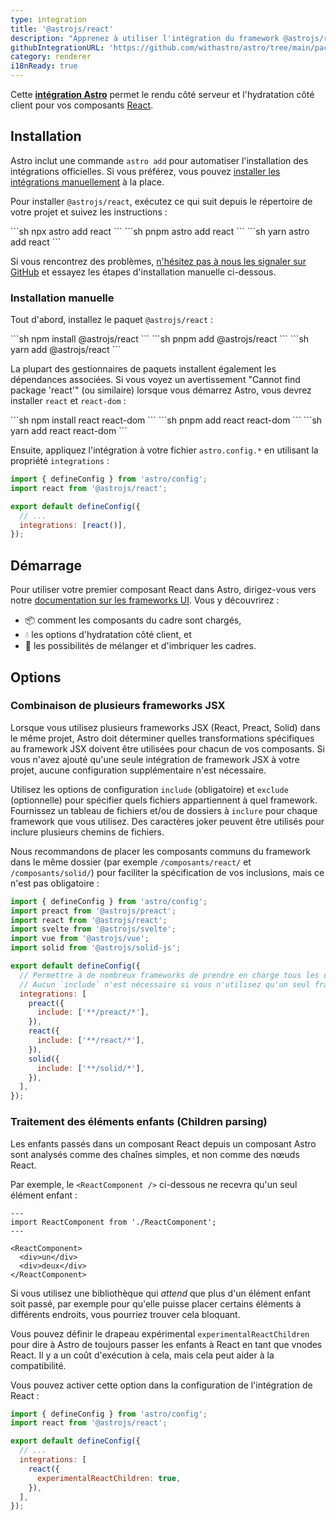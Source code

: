 ```yaml
---
type: integration
title: '@astrojs/react'
description: "Apprenez à utiliser l'intégration du framework @astrojs/react pour étendre la prise en charge des composants dans votre projet Astro."
githubIntegrationURL: 'https://github.com/withastro/astro/tree/main/packages/integrations/react/'
category: renderer
i18nReady: true
---
```


Cette **[intégration Astro][astro-integration]** permet le rendu côté serveur et l'hydratation côté client pour vos composants [React](https://react.dev/).

## Installation

Astro inclut une commande `astro add` pour automatiser l'installation des intégrations officielles. Si vous préférez, vous pouvez [installer les intégrations manuellement](#installation-manuelle) à la place.

Pour installer `@astrojs/react`, exécutez ce qui suit depuis le répertoire de votre projet et suivez les instructions :

<PackageManagerTabs>
  <Fragment slot="npm">
    ```sh
    npx astro add react
    ```
  </Fragment>
  <Fragment slot="pnpm">
    ```sh
    pnpm astro add react
    ```
  </Fragment>
  <Fragment slot="yarn">
    ```sh
    yarn astro add react
    ```
  </Fragment>
</PackageManagerTabs>

Si vous rencontrez des problèmes, [n'hésitez pas à nous les signaler sur GitHub](https://github.com/withastro/astro/issues) et essayez les étapes d'installation manuelle ci-dessous.

### Installation manuelle

Tout d'abord, installez le paquet `@astrojs/react` :

<PackageManagerTabs>
  <Fragment slot="npm">
    ```sh
    npm install @astrojs/react
    ```
  </Fragment>
  <Fragment slot="pnpm">
    ```sh
    pnpm add @astrojs/react
    ```
  </Fragment>
  <Fragment slot="yarn">
    ```sh
    yarn add @astrojs/react
    ```
  </Fragment>
</PackageManagerTabs>

La plupart des gestionnaires de paquets installent également les dépendances associées. Si vous voyez un avertissement "Cannot find package 'react'" (ou similaire) lorsque vous démarrez Astro, vous devrez installer `react` et `react-dom` :

<PackageManagerTabs>
  <Fragment slot="npm">
    ```sh
    npm install react react-dom
    ```
  </Fragment>
  <Fragment slot="pnpm">
    ```sh
    pnpm add react react-dom
    ```
  </Fragment>
  <Fragment slot="yarn">
    ```sh
    yarn add react react-dom
    ```
  </Fragment>
</PackageManagerTabs>

Ensuite, appliquez l'intégration à votre fichier `astro.config.*` en utilisant la propriété `integrations` :

```js ins="react()" ins={2} title="astro.config.mjs"
import { defineConfig } from 'astro/config';
import react from '@astrojs/react';

export default defineConfig({
  // ...
  integrations: [react()],
});
```

## Démarrage

Pour utiliser votre premier composant React dans Astro, dirigez-vous vers notre [documentation sur les frameworks UI][astro-ui-frameworks]. Vous y découvrirez :

* 📦 comment les composants du cadre sont chargés,
* 💧 les options d'hydratation côté client, et
* 🤝 les possibilités de mélanger et d'imbriquer les cadres.

## Options

### Combinaison de plusieurs frameworks JSX

Lorsque vous utilisez plusieurs frameworks JSX (React, Preact, Solid) dans le même projet, Astro doit déterminer quelles transformations spécifiques au framework JSX doivent être utilisées pour chacun de vos composants. Si vous n'avez ajouté qu'une seule intégration de framework JSX à votre projet, aucune configuration supplémentaire n'est nécessaire.

Utilisez les options de configuration `include` (obligatoire) et `exclude` (optionnelle) pour spécifier quels fichiers appartiennent à quel framework. Fournissez un tableau de fichiers et/ou de dossiers à `inclure` pour chaque framework que vous utilisez. Des caractères joker peuvent être utilisés pour inclure plusieurs chemins de fichiers.

Nous recommandons de placer les composants communs du framework dans le même dossier (par exemple `/composants/react/` et `/composants/solid/`) pour faciliter la spécification de vos inclusions, mais ce n'est pas obligatoire :

```js title="astro.config.mjs"
import { defineConfig } from 'astro/config';
import preact from '@astrojs/preact';
import react from '@astrojs/react';
import svelte from '@astrojs/svelte';
import vue from '@astrojs/vue';
import solid from '@astrojs/solid-js';

export default defineConfig({
  // Permettre à de nombreux frameworks de prendre en charge tous les différents types de composants.
  // Aucun `include` n'est nécessaire si vous n'utilisez qu'un seul framework JSX !
  integrations: [
    preact({
      include: ['**/preact/*'],
    }),
    react({
      include: ['**/react/*'],
    }),
    solid({
      include: ['**/solid/*'],
    }),
  ],
});
```

### Traitement des éléments enfants (Children parsing)

Les enfants passés dans un composant React depuis un composant Astro sont analysés comme des chaînes simples, et non comme des nœuds React.

Par exemple, le `<ReactComponent />` ci-dessous ne recevra qu'un seul élément enfant :

```astro
---
import ReactComponent from './ReactComponent';
---

<ReactComponent>
  <div>un</div>
  <div>deux</div>
</ReactComponent>
```

Si vous utilisez une bibliothèque qui *attend* que plus d'un élément enfant soit passé, par exemple pour qu'elle puisse placer certains éléments à différents endroits, vous pourriez trouver cela bloquant.

Vous pouvez définir le drapeau expérimental `experimentalReactChildren` pour dire à Astro de toujours passer les enfants à React en tant que vnodes React. Il y a un coût d'exécution à cela, mais cela peut aider à la compatibilité.

Vous pouvez activer cette option dans la configuration de l'intégration de React :

```js title="astro.config.mjs" ins={8}
import { defineConfig } from 'astro/config';
import react from '@astrojs/react';

export default defineConfig({
  // ...
  integrations: [
    react({
      experimentalReactChildren: true,
    }),
  ],
});
```

[astro-integration]: /fr/guides/integrations-guide/

[astro-ui-frameworks]: /fr/core-concepts/framework-components/#using-framework-components
